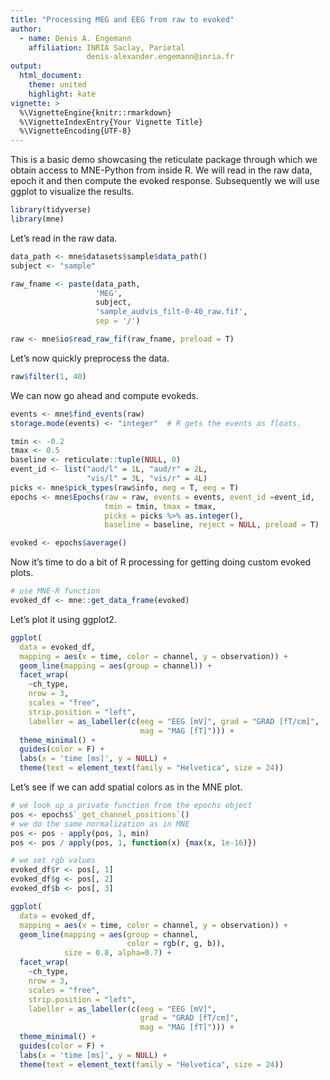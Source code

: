 ```yaml
---
title: "Processing MEG and EEG from raw to evoked"
author: 
  - name: Denis A. Engemann
    affiliation: INRIA Saclay, Parietal
                 denis-alexander.engemann@inria.fr
output:
  html_document:
    theme: united
    highlight: kate
vignette: >
  %\VignetteEngine{knitr::rmarkdown}
  %\VignetteIndexEntry{Your Vignette Title}
  %\VignetteEncoding{UTF-8}
---
```


This is a basic demo showcasing the reticulate package through which
we obtain access to MNE-Python from inside R.
We will read in the raw data, epoch it and then compute the evoked
response. Subsequently we will use ggplot to visualize the results.

```r
library(tidyverse)
library(mne)
```

Let's read in the raw data.

```r
data_path <- mne$datasets$sample$data_path()
subject <- "sample"

raw_fname <- paste(data_path,
                   'MEG', 
                   subject,
                   'sample_audvis_filt-0-40_raw.fif',
                   sep = '/')

raw <- mne$io$read_raw_fif(raw_fname, preload = T)
```


Let's now quickly preprocess the data.

```r
raw$filter(1, 40)
```

We can now go ahead and compute evokeds.

```r
events <- mne$find_events(raw)
storage.mode(events) <- "integer"  # R gets the events as floats.

tmin <- -0.2
tmax <- 0.5
baseline <- reticulate::tuple(NULL, 0)
event_id <- list("aud/l" = 1L, "aud/r" = 2L,
                 "vis/l" = 3L, "vis/r" = 4L)
picks <- mne$pick_types(raw$info, meg = T, eeg = T)
epochs <- mne$Epochs(raw = raw, events = events, event_id =event_id,
                     tmin = tmin, tmax = tmax,
                     picks = picks %>% as.integer(),
                     baseline = baseline, reject = NULL, preload = T) 

evoked <- epochs$average()
```

Now it's time to do a bit of R processing for getting doing custom
evoked plots.

```r
# use MNE-R function
evoked_df <- mne::get_data_frame(evoked)
```

Let's plot it using ggplot2.

```r
ggplot(
  data = evoked_df,
  mapping = aes(x = time, color = channel, y = observation)) +
  geom_line(mapping = aes(group = channel)) +
  facet_wrap(
    ~ch_type,
    nrow = 3,
    scales = "free",
    strip.position = "left",
    labeller = as_labeller(c(eeg = "EEG [mV]", grad = "GRAD [fT/cm]",
                             mag = "MAG [fT]"))) +
  theme_minimal() +
  guides(color = F) +
  labs(x = 'time [ms]', y = NULL) +
  theme(text = element_text(family = "Helvetica", size = 24))

```

Let's see if we can add spatial colors as in the MNE plot.

```r
# we look up a private function from the epochs object
pos <- epochs$`_get_channel_positions`()
# we do the same normalization as in MNE
pos <- pos - apply(pos, 1, min)
pos <- pos / apply(pos, 1, function(x) {max(x, 1e-16)})

# we set rgb values
evoked_df$r <- pos[, 1]
evoked_df$g <- pos[, 2]
evoked_df$b <- pos[, 3]

ggplot(
  data = evoked_df,
  mapping = aes(x = time, color = channel, y = observation)) +
  geom_line(mapping = aes(group = channel,
                          color = rgb(r, g, b)),
            size = 0.8, alpha=0.7) +
  facet_wrap(
    ~ch_type,
    nrow = 3,
    scales = "free",
    strip.position = "left",
    labeller = as_labeller(c(eeg = "EEG [mV]",
                             grad = "GRAD [fT/cm]",
                             mag = "MAG [fT]"))) +
  theme_minimal() +
  guides(color = F) +
  labs(x = 'time [ms]', y = NULL) +
  theme(text = element_text(family = "Helvetica", size = 24))
```
